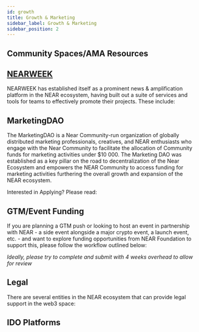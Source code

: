 ```yaml
---
id: growth
title: Growth & Marketing
sidebar_label: Growth & Marketing
sidebar_position: 2
---
```


<!-- import {EcosystemResources } from '@site/src/components/GrowthCards'; -->


<!-- import CommunitySpaces from '@site/src/components/CommunitySpaces';

<!-- import {NavCard} from '@site/src/components/NavCard';

---
## NEAR Foundation's Role Around Marketing Support

The NEAR Foundation is thrilled to see all of the amazing projects joining and building on NEAR over the last year. The Foundation has come a long way since NEAR first went live on mainnet, and has since been consistently evolving its approach on how it operates and supports projects in regards to marketing.

During the early days, NEAR Foundation took on the role of amplifying each project through the NEAR Protocol Twitter account. However, with the ecosystem growing at such a rapid rate, amplification and one-to-one marketing support for every single project becomes a bottleneck. 

The role of the NEAR Foundation is to raise awareness of NEAR and to support projects in a way that is scalable and manageable, and as the ecosystem grows and flourishes, it is stepping in to fill that role.

In line with the NEAR Foundation’s ultimate objective of decentralization, it is  adapting its  efforts to empower teams to become the vehicles for marketing and amplification within the NEAR ecosystem. E.g. - [NEARWEEK](https://nearweek.com/) and its ecosystem marketing [pipeline](https://docs.google.com/document/d/1OGDwVpHPC5FMLrlOtnjkEtOQ4Ps4G8QtaEhMvAhDjJQ/edit?usp=sharing), or [NearStarter](https://nearstarter.fi/) and its partnership with [Cointelegraph](https://docs.google.com/document/d/1GOUVZBJc-fqxx34c_qyYMr3cQVlM3fFjevI_1J2YsNw/edit?usp=sharing), [AwesomeNEAR’s](https://awesomenear.com/) ecosystem dashboard and highlights.

Due to the sheer volume of amazing projects, it isn’t scalable for the Foundation to act as an amplification channel for all announcements. It is here to support and ensure the community has visibility into the tools and resources available to them to empower their growth.

The Foundation hopes that with the platform, the tech, and the access to funding, the ecosystem will leverage those resources to build their own communities and marketing strategies, and drive the growth of NEAR! Lastly, as always, the Foundation welcomes feedback on how it can continuously improve.


If you are integrating with NEAR or building directly within the ecosystem and wish to utilize NEAR branding, please refer to the official [branding guidelines](https://near.org/brand/).


## Ecosystem Resources

<EcosystemResources />

<!-- * [Project Growth & Marketing Toolkit](https://docs.google.com/presentation/d/1Abjnbw6qNSC7hu3vAqWqo9hn5pOArakIfU9ZRR0SQTI/edit?usp=sharing) - An in depth overview of best practices and proven strategies for growth & marketing your project in the web3/crypto space
* NEAR Ecosystem Marketing [activation workflow](https://drive.google.com/file/d/1NsMDzKxFHoKopgEOpf2JGVXI8NzvDrsc/view)
* Near Medium publication [guidelines](https://docs.google.com/document/d/1MNy9PikQWHLiXQyDs-E7ijeA79rsBZ2TY3wzh6GGG08/edit?usp=sharing) for top stories & project launches
* [NEARWEEK](https://nearweek.com/) is the largest marketing & news platform in the NEAR ecosystem
  * Check out NEARWEEK's NEAR ecosystem [swag shop](https://store.nearweek.com/)!
* [NearStarter](https://www.google.com/url?q=https%3A%2F%2Fdocsend.com%2Fview%2Fjnyhkf75fbavu5i6&sa=D&sntz=1&usg=AOvVaw04qMt85ZJLRy6dBXSu6xvK) and their [partnership](https://docs.google.com/document/d/1GOUVZBJc-fqxx34c_qyYMr3cQVlM3fFjevI_1J2YsNw/edit?usp=sharing) with CoinTelegraph
* [NEAR Insider](https://drive.google.com/file/d/1MboTFLzp-8ydMgyVcww0H_BgjUpPnWOR/view) - NEAR ecosystem focused digital marketing and social media agency
* [NEAR Stars](https://t.me/nearstarsguild) - Promotion of NEAR ecosystem projects
* [Flying Rhino](https://flyingrhinoweb3.com/) - Social media marketing support focused on the NEAR ecosystem
* [NEAR NFT Club](https://nearnft.club/) - Collaborate with all the developed and ongoing developing NFT dapps on NEAR. Join the discord to interact.
* [NEAR News Twitter Accounts](https://twitter.com/i/lists/1590678464478208001) - Curated Twitter list of the many accounts focused on pushing out NEAR ecosystem news  -->

## Community Spaces/AMA Resources

<CommunitySpaces />

<!-- * [Ready Layer One](https://near.social/#/mob.near/widget/MyPage?accountId=readylayerone.near) - Web3 podcast focused on the NEAR ecosystem. Educating users and bringing together the community.
* [NEAR is Nao](https://twitter.com/Naomi_fromhh) - A series of Twitter Spaces hosted by Nao(mi), writer and weeb bringing together founders and thought-leaders from the NEAR ecosystem and other chains to discuss what's happening in the industry, provide alpha, and drop book recommendations here and there.
* [Chill & Shill](https://linktr.ee/chillandshill) - Twitter space that aims to educate its listeners about NEAR Protocol and its ecosystem through AMAs, community, and educational sessions. Hosted on Mon/Wed/Fri/Sun by [Wax](https://twitter.com/waxnear).
* [GM $NEAR](https://twitter.com/officialloozr) - Is a community-led event to highlight projects and communities based on NEAR, highlighting their distinctiveness and allowing everyone to interact and learn more about the opportunities they provide to the NEAR ecosystem and beyond. hosted by the [Loozr](https://loozr.io) team and community.
* [Next Creators](https://nextcreators.simplecast.com/) - a podcast interviewing creators forging a new path for themselves and others on the internet
* [NPKguild](https://t.me/damboy22) - events, AMAs, influencer outreach, translation, promotion & marketing
* [Ru guild](https://t.me/yu1ian)
* [NFT club](https://t.me/naveenkandwal)
* [NEAR Workshops](https://nearworkshops.com/watch) is a free live educational content series tailored to teaching developers the latest tooling, SDKs, and APIs across the NEAR Ecosystem. -->


## [NEARWEEK](https://nearweek.com/)

NEARWEEK has established itself as a prominent news & amplification platform in the NEAR ecosystem, having built out a suite of services and tools for teams to effectively promote their projects. These include:

<NearWeek />

<!-- * NEAR Ecosystem Marketing [activation workflow](https://drive.google.com/file/d/1NsMDzKxFHoKopgEOpf2JGVXI8NzvDrsc/view)
* [Ecosystem Calendar](https://nearweek.com/calendar) for wider visibility into upcoming events, launches, Twitter Spaces, campaigns, etc... Make sure to submit yours!
* Check out NEARWEEK's NEAR ecosystem [swag shop](https://store.nearweek.com/)!
* [NEAR Twitter Spaces](https://open.spotify.com/show/2zp3qdHYbKR7V8Xm8ySN3y) for Twitter Spaces and podcast recordings & discovery. Make sure to upload yours!
* With their own custom bot, you can send your news directly to NEARWEEK via Twitter. This is the easiest way to make sure that your news is picked up by NEARWEEK for inclusion in the daily and weekly newsletter.
  * Learn how to use it [here](https://docs.nearweek.com/start/newsletter/newsletter/news-submission-twitter#twitter-bot-command)! -->


## MarketingDAO

The MarketingDAO is a Near Community-run organization of globally distributed marketing professionals, creatives, and NEAR enthusiasts who engage with the Near Community to facilitate the allocation of Community funds for marketing activities under $10 000. The Marketing DAO was established as a key pillar on the road to decentralization of the Near Ecosystem and empowers the NEAR Community to access funding for marketing activities furthering the overall growth and expansion of the NEAR ecosystem. 

Interested in Applying? Please read:

<MarketingDAO />

<!-- [Marketing DAO Handbook](https://docs.google.com/document/d/1i1PbFQKlwyWzjGZMoeUIM3gy3ghWKH3Yo4iOi-D8N_U/view)
and 
[Guidelines for Assessment Marketing DAO Proposals](https://gov.near.org/t/guidelines-for-assessment-marketing-dao-proposals/31645) -->


## GTM/Event Funding

If you are planning a GTM push or looking to host an event in partnership with NEAR - a side event alongside a major crypto event, a launch event, etc. - and want to explore funding opportunities from NEAR Foundation to support this, please follow the workflow outlined below:

*Ideally, please try to complete and submit with 4 weeks overhead to allow for review*

<EventFunding />

<!-- 1. Submit the Ecosystem Marketing Grants application [form](https://airtable.com/shrm92EDb6ydLrSxr)
2. Create a copy of the [Event Playbook Toolkit](https://docs.google.com/presentation/d/1MysTwrdWgwd7DdEGD-O6CCIwZZ68YxpZWIqzba3k0jk/edit#slide=id.g13072457ef4_0_0), complete the sections that are relevant to your event/GTM push, and email the copy to events@near.foundation
3. Upon approval you will receive an email follow up from the grants team with a milstone form to complete for the funding, as well as an invoice request
4. After the event, please complete the post-event [retro form](https://docs.google.com/document/d/1wGYvxcEIgocgj32NnRnnfCycCQFNKp3iwvfThKwp73E/edit) for the remainder of the funding. -->


## Legal

There are several entities in the NEAR ecosystem that can provide legal support in the web3 space:

<LegalResources />

<!-- * [CavenwellDAO](https://www.google.com/url?q=https%3A%2F%2Fgov.near.org%2Ft%2Fhello-we-are-cavenwell-dao-corporate-structuring-specialists%2F12607&sa=D&sntz=1&usg=AOvVaw1_QjBdGJUAYiAZRKgMFgIs)
* [Legal Nodes](https://legalnodes.com/) - Legal Nodes connects founders with multiple legal professionals, all in one place.
* [DAObox](https://www.google.com/url?q=https%3A%2F%2Fdaobox.org%2F&sa=D&sntz=1&usg=AOvVaw30NfKF0u-wJIce2Kn_SvB3) -->


## IDO Platforms

<IDOPlatforms />

<!-- [A guide to launchpads on NEAR](https://medium.com/nearweek/a-guide-to-launchpads-on-near-ido-edition-b3afe6659cb9)

* NEAR Native: [NearStarter](https://twitter.com/near_starter)
* Aurora: [BocaChica](https://bocachica.io/), [NearPad](https://pad.fi/) 
* NFT:  [Eros Ventures](https://www.eros.ventures/), [Few and Far](https://fewfar.com/launchpad/), [Secret Skellies Society Utopia Token](https://secretskelliessociety.com/)
* Near & Aurora: [SmartPad](https://smartpad.network/) -->
